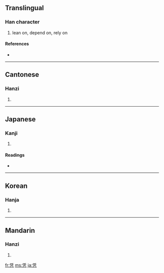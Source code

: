 {{also|憑}}
==Translingual==

===Han character===
{{Han char|rn=16|rad=几|as=06|sn=8|four=|canj=人土竹弓 (OGHN)}}

# lean on, depend on, rely on

====References====
* {{Han ref|kx=0134.160|dkj=01766|dj=0299.330|hdz=10277.220|uh=51ED|ud=20973}}

----

==Cantonese==

===Hanzi===
{{yue-hanzi|jyut=|y=pang4|tra=憑}}

# {{defn|Cantonese}}

----

==Japanese==

===Kanji===
{{ja-kanji|grade=|rs=几06}}

# {{defn|Japanese}}

====Readings====
* {{ja-readings|on=[[ひょう]] (hyō)|kun=[[よる]] (yoru), [[もたれる]] (motareru)}}

----

==Korean==

===Hanja===
{{ko-hanja|hangeul=빙|rv=bing|mr=ping}}

# {{defn|Korean}}

----

==Mandarin==

===Hanzi===
{{cmn-hanzi|tra=憑|pin=[[píng]] ([[ping2]])|wg=p'ing<sup>2</sup>}}

# {{defn|Mandarin}}

[[fr:凭]]
[[ms:凭]]
[[ja:凭]]